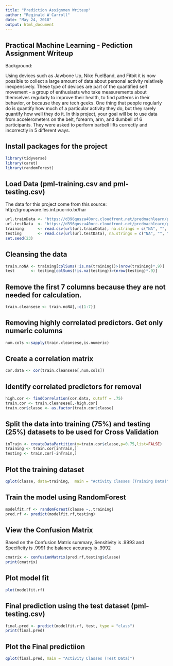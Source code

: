 ---
title: "Prediction Assignmen Writeup"
author: "Reginald W Carroll"
date: "May 24, 2018"
output: html_document
---


## Practical Machine Learning - Pediction Assignment Writeup
Background:

Using devices such as Jawbone Up, Nike FuelBand, and Fitbit it is now possible to collect a large amount of data about personal activity relatively inexpensively. These type of devices are part of the quantified self movement - a group of enthusiasts who take measurements about themselves regularly to improve their health, to find patterns in their behavior, or because they are tech geeks. One thing that people regularly do is quantify how much of a particular activity they do, but they rarely quantify how well they do it. In this project, your goal will be to use data from accelerometers on the belt, forearm, arm, and dumbell of 6 participants. They were asked to perform barbell lifts correctly and incorrectly in 5 different ways. 

## Install packages for the project

```{r}
library(tidyverse)
library(caret)
library(randomForest)
```


## Load Data (pml-training.csv and pml-testing.csv) 
The data for this project come from this source: http://groupware.les.inf.puc-rio.br/har


```{r}
url.trainData <- "https://d396qusza40orc.cloudfront.net/predmachlearn/pml-training.csv"
url.testData  <- "https://d396qusza40orc.cloudfront.net/predmachlearn/pml-testing.csv"
training      <- read.csv(url(url.trainData), na.strings = c("NA", "", "#DIV0!"))
testing       <- read.csv(url(url.testData), na.strings = c("NA", "", "#DIV0!"))
set.seed(23)
```
## Cleansing the data
```{r}
train.noNA <- training[colSums(!is.na(training))>(nrow(training)*.9)]
test       <- testing[colSums(!is.na(testing))>(nrow(testing)*.9)]
```
## Remove the first 7 columns because they are not needed for calculation.
```{r}
train.cleansese <- train.noNA[,-c(1:7)]
```

## Removing highly correlated predictors. Get only numeric columns
 
```{r}
num.cols <-sapply(train.cleansese,is.numeric)
```
## Create a correlation matrix

```{r}
cor.data <- cor(train.cleansese[,num.cols])
```
## Identify correlated predictors for removal
```{r}
high.cor <- findCorrelation(cor.data, cutoff = .75)
train.cor <- train.cleansese[,-high.cor]
train.cor$classe <- as.factor(train.cor$classe)
```

## Split the data into training (75%) and testing (25%) datasets to be used for Cross Validation 
```{r}
inTrain <- createDataPartition(y=train.cor$classe,p=0.75,list=FALSE)
training <- train.cor[inTrain,]
testing <- train.cor[-inTrain,]
```
## Plot the training dataset
```{r}
qplot(classe, data=training,  main = "Activity Classes (Training Data)")
```

## Train the model using RandomForest
```{r}
modelfit.rf <- randomForest(classe ~.,training)
pred.rf <- predict(modelfit.rf,testing)

```
## View the Confusion Matrix
Based on the Confusion Matrix summary, Sensitivity is .9993 and Specificity is .9991 the balance accuracy is .9992

```{r}
cmatrix <- confusionMatrix(pred.rf,testing$classe)
print(cmatrix)
```

## Plot model fit
```{r}
plot(modelfit.rf)
```
## Final prediction using the test dataset (pml-testing.csv)
```{r}
final.pred <- predict(modelfit.rf, test, type = "class")
print(final.pred)
```
## Plot the Final predictiion
```{r}
qplot(final.pred, main = "Activity Classes (Test Data)")
```
